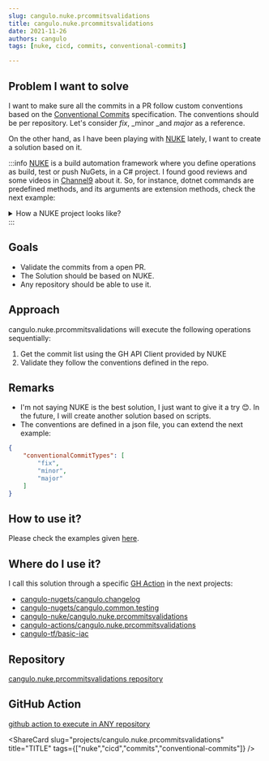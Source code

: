 ```yaml
---
slug: cangulo.nuke.prcommitsvalidations
title: cangulo.nuke.prcommitsvalidations
date: 2021-11-26
authors: cangulo
tags: [nuke, cicd, commits, conventional-commits]

---
```



## Problem I want to solve

I want to make sure all the commits in a PR follow custom conventions based on the [Conventional Commits](https://www.conventionalcommits.org/) specification. The conventions should be per repository. Let's consider _fix_, _minor _and _major_ as a reference.

On the other hand, as I have been playing with [NUKE](https://nuke.build/index.html) lately, I want to create a solution based on it.

<!--truncate-->

:::info
[NUKE](https://nuke.build/index.html) is a build automation framework where you define operations as build, test or push NuGets, in a C# project. I found good reviews and some videos in [Channel9](https://channel9.msdn.com/Shows/On-NET/Build-Automation-with-NUKE) about it. So, for instance, dotnet commands are predefined methods, and its arguments are extension methods, check the next example:


<details>
  <summary>How a NUKE project looks like?</summary>

```csharp
Target Pack => _ => _
    .DependsOn(Clean)
    .Executes(() => 
    {
      DotNetTasks
          .DotNetPack(s => s
              .SetProject(project.Path)
              .SetOutputDirectory(outputFolderAbsolutePath)
              .SetConfiguration(configuration)
              .SetVersionPrefix(currentPackageVersion)
              .SetVersionSuffix(versionSuffix)
              .EnableNoRestore());
    });
```

</details>
:::


## Goals

* Validate the commits from a open PR.
* The Solution should be based on NUKE.
* Any repository should be able to use it.

## Approach

cangulo.nuke.prcommitsvalidations will execute the following operations sequentially:

1. Get the commit list using the GH API Client provided by NUKE
2. Validate they follow the conventions defined in the repo.


## Remarks

* I'm not saying NUKE is the best solution, I just want to give it a try 😊. In the future, I will create another solution based on scripts.
* The conventions are defined in a json file, you can extend the next example:

```json
{
    "conventionalCommitTypes": [
        "fix",
        "minor",
        "major"
    ]
}
```
## How to use it?

Please check the examples given [here](https://github.com/cangulo-actions/cangulo.nuke.prcommitsvalidations#example).

## Where do I use it?

I call this solution through a specific [GH Action](https://github.com/cangulo-actions/cangulo.nuke.prcommitsvalidations) in the next projects:

* [cangulo-nugets/cangulo.changelog](https://github.com/cangulo-nugets/cangulo.changelog/blob/v0.0.8/.github/workflows/4-Release-New-Version.yml)
* [cangulo-nugets/cangulo.common.testing](https://github.com/cangulo-nugets/cangulo.common.testing/blob/v0.0.2/.github/workflows/4-Release-New-Version.yml)
* [cangulo-nuke/cangulo.nuke.prcommitsvalidations](https://github.com/cangulo-nuke/cangulo.nuke.prcommitsvalidations/blob/v0.0.1/.github/workflows/3-Release_New_Version.yml)
* [cangulo-actions/cangulo.nuke.prcommitsvalidations](https://github.com/cangulo-actions/cangulo.nuke.prcommitsvalidations/blob/v0.0.1/.github/workflows/2-release_new_version.yml)
* [cangulo-tf/basic-iac](https://github.com/cangulo-tf/basic-iac/blob/v0.0.2/.github/workflows/3-Release_New_Version.yml)


## Repository

[cangulo.nuke.prcommitsvalidations repository](https://github.com/cangulo-nuke/cangulo.nuke.prcommitsvalidations)

## GitHub Action

[github action to execute in ANY repository](https://github.com/cangulo-actions/cangulo.nuke.prcommitsvalidations)

<AboutMePostArea/>

<ShareCard 
  slug="projects/cangulo.nuke.prcommitsvalidations" 
  title="TITLE" 
  tags={["nuke","cicd","commits","conventional-commits"]} />
  
<Comments
  slug="projects/cangulo.nuke.prcommitsvalidations"  />